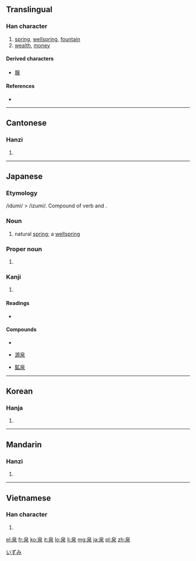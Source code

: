 ==Translingual==

===Han character===
{{Han char|rn=85|rad=水|as=05|sn=9|four=2623<sub>2</sub>|canj=竹日水 (HAE)|ids=⿱[[白]][[水]]}}

# [[spring]], [[wellspring]], [[fountain]]
# [[wealth]], [[money]]

====Derived characters====
* [[腺]]

====References====
* {{Han ref|kx=0615.120|dkj=17274|dj=1009.090|hdz=31576.100|uh=6CC9|ud=27849|bh=AC75|bd=44149}}

----

==Cantonese==

===Hanzi===
{{yue-hanzi|jyut=|y=chyun4}}

# {{defn|lang=yue|sort=水05}}

----

==Japanese==

===Etymology===
/idumi/ > /izumi/. Compound of verb {{term|出ず|izu|to come out}} and {{term|水|mi|water}}.

===Noun===
{{ja-noun|k|count=|hira=いずみ|hhira=いづみ|rom=izumi}}

# natural [[spring]]; a [[wellspring]]

===Proper noun===
{{ja-pos|k|proper|hira=いずみ|rom=Izumi}}

# {{given name|male|lang=ja}}

===Kanji===
{{ja-kanji|grade=6|rs=水05}}

# {{defn|lang=ja|sort=水05}}

====Readings====
* {{ja-readings|on=[[せん]] ([[sen]])|kun=[[いずみ]] ([[izumi]])}}

====Compounds====
{{top3}}
* {{term|温泉||hot spring|tr=おんせん, onsen|lang=ja|sc=Jpan}}
{{mid3}}
* [[源泉]]
{{mid3}}
* [[鉱泉]]
{{bottom}}

[[Category:Japanese male given names|いずみ]]

----

==Korean==

===Hanja===
{{ko-hanja|hangeul=천|eumhun=|rv=cheon|mr=ch'ŏn|y=chen}}

# {{defn|lang=ko|sort=水05}}

----

==Mandarin==

===Hanzi===
{{cmn-hanzi|pin=[[quán]] ([[quan2]])|wg=ch'üan<sup>2</sup>}}

# {{defn|lang=cmn|sort=水05}}

----

==Vietnamese==

===Han character===
{{vi-hantu|[[tuyền]]|rs=水05}}

# {{defn|lang=vi|sort=水05}}

[[el:泉]]
[[fr:泉]]
[[ko:泉]]
[[it:泉]]
[[lo:泉]]
[[li:泉]]
[[mg:泉]]
[[ja:泉]]
[[pl:泉]]
[[zh:泉]]
